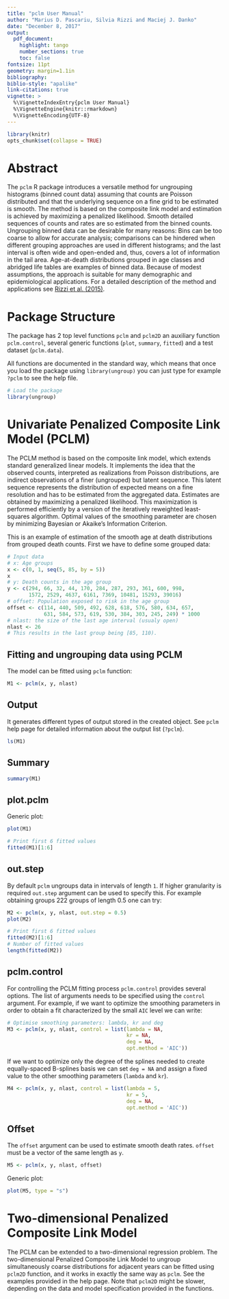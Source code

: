 ```yaml
---
title: "pclm User Manual"
author: "Marius D. Pascariu, Silvia Rizzi and Maciej J. Danko"
date: "December 8, 2017"
output: 
  pdf_document:
    highlight: tango
    number_sections: true
    toc: false
fontsize: 11pt
geometry: margin=1.1in
bibliography: 
biblio-style: "apalike"
link-citations: true
vignette: >
  %\VignetteIndexEntry{pclm User Manual}
  %\VignetteEngine{knitr::rmarkdown}
  %\VignetteEncoding{UTF-8}
---
```


```r
library(knitr)
opts_chunk$set(collapse = TRUE)
```

# Abstract

The `pclm` R package introduces a versatile method for ungrouping histograms (binned count data) assuming that counts are Poisson distributed and that the underlying sequence on a fine grid to be estimated is smooth. The method is based on the composite link model and estimation is achieved by maximizing a penalized likelihood. Smooth detailed sequences of counts and rates are so estimated from the binned counts. Ungrouping binned data can be desirable for many reasons: Bins can be too coarse to allow for accurate analysis; comparisons can be hindered when different grouping approaches are used in different histograms; and the last interval is often wide and open-ended and, thus, covers a lot of information in the tail area. Age-at-death distributions grouped in age classes and abridged life tables are examples of binned data. Because of modest assumptions, the approach is suitable for many demographic and epidemiological applications. For a detailed description of the method and applications see [Rizzi et al. (2015)](https://doi.org/10.1093/aje/kwv020).

# Package Structure  
The package has 2 top level functions `pclm` and `pclm2D` an auxiliary function `pclm.control`, several generic functions (`plot`, `summary`, `fitted`) and a test dataset (`pclm.data`).

All functions are documented in the standard way, which means that once you load the package using `library(ungroup)` you can just type for example `?pclm` to see the help file.


```r
# Load the package
library(ungroup)
```

# Univariate Penalized Composite Link Model (PCLM)

The PCLM method is based on the composite link model, which extends standard generalized linear models. It implements the idea that the observed counts, interpreted as realizations from Poisson distributions, are indirect observations of a finer (ungrouped) but latent sequence. This latent sequence represents the distribution of expected means on a fine resolution and has to be estimated from the aggregated data. Estimates are obtained by maximizing a penalized likelihood. This maximization is performed efficiently by a version of the iteratively reweighted least-squares algorithm. Optimal values of the smoothing parameter are chosen by minimizing Bayesian or Akaike's Information Criterion.

This is an example of estimation of the smooth age at death distributions from grouped death counts. First we have to define some grouped data:

```r
# Input data  
# x: Age groups
x <- c(0, 1, seq(5, 85, by = 5))
x
# y: Death counts in the age group
y <- c(294, 66, 32, 44, 170, 284, 287, 293, 361, 600, 998,  
       1572, 2529, 4637, 6161, 7369, 10481, 15293, 39016)
# offset: Population exposed to risk in the age group
offset <- c(114, 440, 509, 492, 628, 618, 576, 580, 634, 657, 
            631, 584, 573, 619, 530, 384, 303, 245, 249) * 1000
# nlast: the size of the last age interval (usualy open)
nlast <- 26
# This results in the last group being [85, 110).
```

## Fitting and ungrouping data using PCLM
The model can be fitted using `pclm` function:
```r
M1 <- pclm(x, y, nlast)
```

## Output
It generates different types of output stored in the created object. See `pclm` help page for detailed information about the output list (`?pclm`). 
```r
ls(M1)
```

## Summary
```r
summary(M1)
```

## plot.pclm
Generic plot:
```r
plot(M1)

# Print first 6 fitted values
fitted(M1)[1:6]
```

## out.step

By default `pclm` ungroups data in intervals of length `1`. If higher granularity is required `out.step` argument can be used to specify this. For example obtaining groups 222 groups of length 0.5 one can try: 

```r
M2 <- pclm(x, y, nlast, out.step = 0.5)
plot(M2)
```

```r
# Print first 6 fitted values
fitted(M2)[1:6]
# Number of fitted values
length(fitted(M2))
```

## pclm.control

For controlling the PCLM fitting process `pclm.control` provides several options. The list of arguments needs to be specified using the `control` argument. For example, if we want to optimize the smoothing parameters in order to obtain a fit characterized by the small `AIC` level we can write:

```r
# Optimise smoothing parameters: lambda, kr and deg
M3 <- pclm(x, y, nlast, control = list(lambda = NA, 
                                       kr = NA, 
                                       deg = NA, 
                                       opt.method = 'AIC'))
```

If we want to optimize only the degree of the splines needed to create equally-spaced B-splines basis we can set `deg = NA` and assign a fixed value to the other smoothing parameters (`lambda` and `kr`).

```r
M4 <- pclm(x, y, nlast, control = list(lambda = 5, 
                                       kr = 5, 
                                       deg = NA, 
                                       opt.method = 'AIC'))
```

## Offset
The `offset` argument can be used to estimate smooth death rates. `offset` must be a vector of the same length as `y`. 

```r
M5 <- pclm(x, y, nlast, offset)
```

Generic plot:
```r
plot(M5, type = "s")
```


# Two-dimensional Penalized Composite Link Model 

The PCLM can be extended to a two-dimensional regression problem. The two-dimensional Penalized Composite Link Model to ungroup simultaneously coarse distributions for adjacent years can be fitted using `pclm2D` function, and it works in exactly the same way as `pclm`. See the examples provided in the help page. Note that `pclm2D` might be slower, depending on the data and model specification provided in the functions.



















